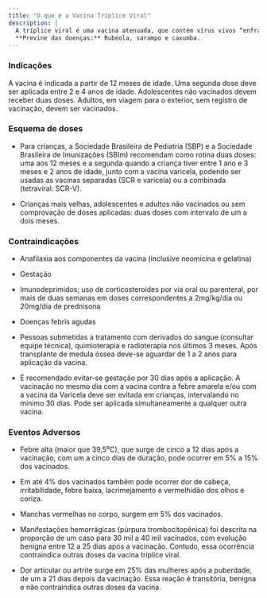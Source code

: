 ```yaml
---
title: "O que é a Vacina Tríplice Viral"
description: |
  A tríplice viral é uma vacina atenuada, que contém vírus vivos “enfraquecidos” do sarampo, da rubéola e da caxumba, aminoácidos, albumina humana, sulfato de neomicina, sorbitol, gelatina e traços de proteína do ovo de galinha usado no processo de fabricação da vacina.
  **Previne das doenças:** Rubéola, sarampo e caxumba.
---
```


### Indicações

A vacina é indicada a partir de 12 meses de idade. Uma segunda dose deve ser aplicada entre 2 e 4 anos de idade. Adolescentes não vacinados devem receber duas doses. Adultos, em viagem para o exterior, sem registro de vacinação, devem ser vacinados.


### Esquema de doses

- Para crianças, a Sociedade Brasileira de Pediatria (SBP) e a Sociedade Brasileira de Imunizações (SBIm) recomendam como rotina duas doses: uma aos 12 meses e a segunda quando a criança tiver entre 1 ano e 3 meses e 2 anos de idade, junto com a vacina varicela, podendo ser usadas as vacinas separadas (SCR e varicela) ou a combinada (tetraviral: SCR-V).

- Crianças mais velhas, adolescentes e adultos não vacinados ou sem comprovação de doses aplicadas: duas doses com intervalo de um a dois meses.

### Contraindicações

- Anafilaxia aos componentes da vacina (inclusive neomicina e gelatina)

- Gestação

- Imunodeprimidos; uso de corticosteroides por via oral ou parenteral, por mais de duas semanas em doses correspondentes a 2mg/kg/dia ou 20mg/dia de prednisona

- Doenças febris agudas

- Pessoas submetidas a tratamento com derivados do sangue (consultar equipe técnica), quimioterapia e radioterapia nos últimos 3 meses. Após transplante de medula óssea deve-se aguardar de 1 a 2 anos para aplicação da vacina.

- É recomendado evitar-se gestação por 30 dias após a aplicação. A vacinação no mesmo dia com a vacina contra a febre amarela e/ou com a vacina da Varicela deve ser evitada em crianças, intervalando no mínimo 30 dias. Pode ser aplicada simultaneamente a qualquer outra vacina.


### Eventos Adversos

- Febre alta (maior que 39,5⁰C), que surge de cinco a 12 dias após a vacinação, com um a cinco dias de duração, pode ocorrer em 5% a 15% dos vacinados.

- Em até 4% dos vacinados também pode ocorrer dor de cabeça, irritabilidade, febre baixa, lacrimejamento e vermelhidão dos olhos e coriza.

- Manchas vermelhas no corpo,  surgem em 5% dos vacinados.

- Manifestações hemorrágicas (púrpura trombocitopênica) foi descrita na proporção de um caso para 30 mil a 40 mil vacinados, com evolução benigna entre 12 a 25 dias após a vacinação. Contudo, essa ocorrência contraindica outras doses da vacina tríplice viral.

- Dor articular ou artrite surge em 25% das mulheres após a puberdade, de um a 21 dias depois da vacinação. Essa reação é transitória, benigna e não contraindica outras doses da vacina.

